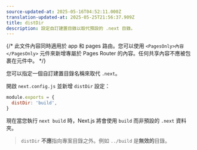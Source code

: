 ```yaml
---
source-updated-at: 2025-05-16T04:52:11.000Z
translation-updated-at: 2025-05-25T21:56:37.909Z
title: distDir
description: 設定自訂建置目錄以取代預設的 .next 目錄。
---
```


{/* 此文件內容同時適用於 app 和 pages 路由。您可以使用 `<PagesOnly>內容</PagesOnly>` 元件來新增專屬於 Pages Router 的內容。任何共享內容不應被包裹在元件中。 */}

您可以指定一個自訂建置目錄名稱來取代 `.next`。

開啟 `next.config.js` 並新增 `distDir` 設定：

```js filename="next.config.js"
module.exports = {
  distDir: 'build',
}
```

現在當您執行 `next build` 時，Next.js 將會使用 `build` 而非預設的 `.next` 資料夾。

> `distDir` **不應**指向專案目錄之外。例如 `../build` 是**無效的**目錄。